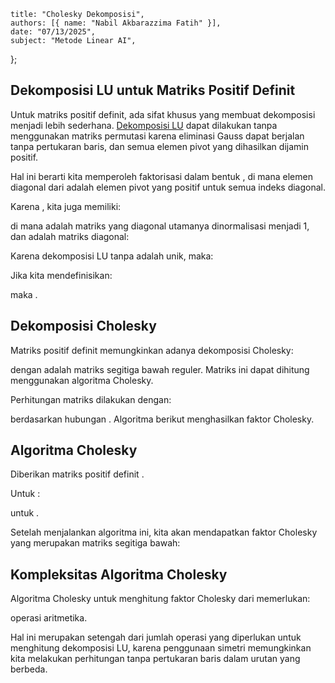     title: "Cholesky Dekomposisi",
    authors: [{ name: "Nabil Akbarazzima Fatih" }],
    date: "07/13/2025",
    subject: "Metode Linear AI",
};

## Dekomposisi LU untuk Matriks Positif Definit

Untuk matriks positif definit, ada sifat khusus yang membuat dekomposisi menjadi lebih sederhana. [Dekomposisi LU](/subject/university/bachelor/ai-ds/linear-methods/lu-decomposition) dapat dilakukan tanpa menggunakan matriks permutasi <InlineMath math="P" /> karena eliminasi Gauss dapat berjalan tanpa pertukaran baris, dan semua elemen pivot yang dihasilkan dijamin positif.

Hal ini berarti kita memperoleh faktorisasi dalam bentuk <InlineMath math="A = L \cdot U" />, di mana elemen diagonal dari <InlineMath math="U" /> adalah elemen pivot yang positif untuk semua indeks diagonal.

Karena <InlineMath math="A = A^T" />, kita juga memiliki:

<MathContainer>
<BlockMath math="A = A^T = (L \cdot U)^T = (L \cdot D \cdot \tilde{U})^T = \tilde{U}^T \cdot D \cdot L^T" />
</MathContainer>

di mana <InlineMath math="\tilde{U}" /> adalah matriks yang diagonal utamanya dinormalisasi menjadi 1, dan <InlineMath math="D" /> adalah matriks diagonal:

<MathContainer>
<BlockMath math="\tilde{U} = \begin{pmatrix} 1 & u_{12}/u_{11} & \cdots & u_{1n}/u_{11} \\ & \ddots & \ddots & \vdots \\ & & 1 & u_{n-1,n}/u_{n-1,n-1} \\ 0 & & & 1 \end{pmatrix}" />
<BlockMath math="D = \begin{pmatrix} u_{11} & & 0 \\ & \ddots & \\ 0 & & u_{nn} \end{pmatrix}" />
</MathContainer>

Karena dekomposisi LU tanpa <InlineMath math="P" /> adalah unik, maka:

<MathContainer>
<BlockMath math="A = L \cdot U = \tilde{U}^T \cdot (D \cdot L^T)" />
<BlockMath math="L = \tilde{U}^T \quad \text{dan} \quad U = D \cdot L^T" />
</MathContainer>

Jika kita mendefinisikan:

<BlockMath math="D^{\frac{1}{2}} = \begin{pmatrix} \sqrt{u_{11}} & & 0 \\ & \ddots & \\ 0 & & \sqrt{u_{nn}} \end{pmatrix}" />

maka <InlineMath math="D^{\frac{1}{2}} \cdot D^{\frac{1}{2}} = D" />.

## Dekomposisi Cholesky

Matriks positif definit <InlineMath math="A \in \mathbb{R}^{n \times n}" /> memungkinkan adanya dekomposisi Cholesky:

<BlockMath math="A = L \cdot D \cdot L^T = \tilde{L} \cdot \tilde{L}^T" />

dengan <InlineMath math="\tilde{L} = L \cdot D^{\frac{1}{2}}" /> adalah matriks segitiga bawah reguler. Matriks ini dapat dihitung menggunakan algoritma Cholesky.

Perhitungan matriks <InlineMath math="\tilde{L}" /> dilakukan dengan:

<BlockMath math="\tilde{L} = \begin{pmatrix} \tilde{l}_{11} & 0 \\ \vdots & \ddots \\ \tilde{l}_{n1} & \cdots & \tilde{l}_{nn} \end{pmatrix}" />

berdasarkan hubungan <InlineMath math="\tilde{L} \cdot \tilde{L}^T = A" />. Algoritma berikut menghasilkan faktor Cholesky.

## Algoritma Cholesky

Diberikan matriks positif definit <InlineMath math="A \in \mathbb{R}^{n \times n}" />.

<MathContainer>
<BlockMath math="\tilde{l}_{11} := \sqrt{a_{11}}" />
<BlockMath math="\tilde{l}_{j1} := \frac{a_{j1}}{\tilde{l}_{11}}, \quad j = 2, \ldots, n" />
</MathContainer>

Untuk <InlineMath math="i = 2, \ldots, n" />:

<MathContainer>
<BlockMath math="\tilde{l}_{ii} := \sqrt{a_{ii} - \tilde{l}_{i1}^2 - \tilde{l}_{i2}^2 - \ldots - \tilde{l}_{i,i-1}^2}" />
<BlockMath math="\tilde{l}_{ji} := \tilde{l}_{ii}^{-1} \cdot \left( a_{ji} - \tilde{l}_{j1}\tilde{l}_{i1} - \tilde{l}_{j2}\tilde{l}_{i2} - \ldots - \tilde{l}_{j,i-1}\tilde{l}_{i,i-1} \right)" />
</MathContainer>

untuk <InlineMath math="j = i + 1, \ldots, n" />.

Setelah menjalankan algoritma ini, kita akan mendapatkan faktor Cholesky yang merupakan matriks segitiga bawah:

<BlockMath math="\tilde{L} = \begin{pmatrix} \tilde{l}_{11} & 0 \\ \vdots & \ddots \\ \tilde{l}_{n1} & \cdots & \tilde{l}_{nn} \end{pmatrix}" />

## Kompleksitas Algoritma Cholesky

Algoritma Cholesky untuk menghitung faktor Cholesky <InlineMath math="\tilde{L}" /> dari <InlineMath math="A \in \mathbb{R}^{n \times n}" /> memerlukan:

<BlockMath math="\frac{1}{6}n^3 + O(n^2)" />

operasi aritmetika.

Hal ini merupakan setengah dari jumlah operasi yang diperlukan untuk menghitung dekomposisi LU, karena penggunaan simetri memungkinkan kita melakukan perhitungan tanpa pertukaran baris dalam urutan yang berbeda.